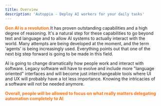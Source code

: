 ```yaml
---
title: Overview
description: 'Autoppia - Deploy AI workers for your daily tasks'
---
```


<span style="color:#F97415"><b>Gen AI is a revolution.</b></span>It has proven outstanding capabilities and a high degree of reasoning. It's a natural step for these capabilities to go beyond text and language and to allow AI systems to actually interact with the world. Many attempts are being developed at the moment, and the term 'agents' is being increasingly used. Everything points out that one of the next big step forward is going to be made in this field.

AI is going to change dramatically how people work and interact with software. Legacy software will have to evolve and include more "language oriented" interfaces and will become just interchangeable tools where UI and UX will probably have a lot less importance.  Knowing the intricacies of a software will not be needed anymore. 

<span style="color:#F97415"> <b>Overall, people will be allowed to focus on what really matters delegating automation completely to AI</b></span>
